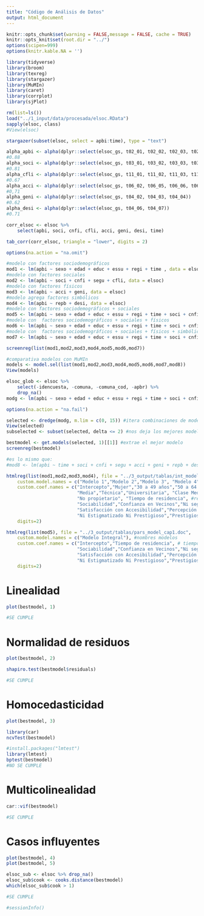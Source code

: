 ```yaml
---
title: "Código de Análisis de Datos"
output: html_document
---
```


```r
knitr::opts_chunk$set(warning = FALSE,message = FALSE, cache = TRUE)
knitr::opts_knit$set(root.dir = "../")
options(scipen=999)
options(knitr.kable.NA = '')
```

```r
library(tidyverse)
library(broom)
library(texreg)
library(stargazer)
library(MuMIn)
library(caret)
library(corrplot)
library(sjPlot)
```

```r
rm(list=ls())
load("../1_input/data/procesada/elsoc.RData")
sapply(elsoc, class)
#View(elsoc)
```

```r
stargazer(subset(elsoc, select = apbi:time), type = "text")
```

```r
alpha_apbi <- alpha(dplyr::select(elsoc_gs, t02_01, t02_02, t02_03, t02_04)) 
#0.88
alpha_soci <- alpha(dplyr::select(elsoc_gs, t03_01, t03_02, t03_03, t03_04))
#0.81
alpha_cfli <- alpha(dplyr::select(elsoc_gs, t11_01, t11_02, t11_03, t11_04))
#0.67
alpha_acci <- alpha(dplyr::select(elsoc_gs, t06_02, t06_05, t06_06, t06_07))
#0,71
alpha_geni <- alpha(dplyr::select(elsoc_gs, t04_02, t04_03, t04_04))
#0.62
alpha_desi <- alpha(dplyr::select(elsoc_gs, t04_06, t04_07))
#0.71
```

```r
corr_elsoc <- elsoc %>% 
    select(apbi, soci, cnfi, cfli, acci, geni, desi, time) 

tab_corr(corr_elsoc, triangle = "lower", digits = 2)
```

```r
options(na.action = "na.omit")

#modelo con factores sociodemográficos
mod1 <- lm(apbi ~ sexo + edad + educ + essu + regi + time , data = elsoc)
#modelo con factores sociales
mod2 <- lm(apbi ~ soci + cnfi + segu + cfli, data = elsoc)
#modelo con factores físicos
mod3 <- lm(apbi ~ acci + geni, data = elsoc)
#modelo agrega factores simbólicos
mod4 <- lm(apbi ~ repb + desi, data = elsoc)
#modelo con factores sociodemográficos + sociales
mod5 <- lm(apbi ~ sexo + edad + educ + essu + regi + time + soci + cnfi + segu + cfli, data = elsoc)
#modelo con  factores sociodemográficos + sociales + físicos
mod6 <- lm(apbi ~ sexo + edad + educ + essu + regi + time + soci + cnfi + segu + cfli + acci + geni, data = elsoc)
#modelo con  factores sociodemográficos + sociales + físicos + simbólicos
mod7 <- lm(apbi ~ sexo + edad + educ + essu + regi + time + soci + cnfi + segu + cfli + acci + geni + repb + desi, data = elsoc)

screenreg(list(mod1,mod2,mod3,mod4,mod5,mod6,mod7))
```

```r
#comparativa modelos con MuMIn
models <- model.sel(list(mod1,mod2,mod3,mod4,mod5,mod6,mod7,mod8))
View(models)
```

```r
elsoc_glob <- elsoc %>% 
    select(-idencuesta, -comuna, -comuna_cod, -apbr) %>% 
    drop_na()
modg <- lm(apbi ~ sexo + edad + educ + essu + regi + time + soci + cnfi + segu + cfli + acci + geni + repb + desi, data = elsoc_glob) #modelo general sin NA

options(na.action = "na.fail")

selected <- dredge(modg, m.lim = c(0, 15)) #itera combinaciones de modelos y rankea x AICc
View(selected)
subselected <- subset(selected, delta <= 2) #nos deja los mejores modelos (en este caso son 5)

bestmodel <- get.models(selected, 1)[[1]] #extrae el mejor modelo
screenreg(bestmodel)

#es lo mismo que:
#mod8 <- lm(apbi ~ time + soci + cnfi + segu + acci + geni + repb + desi, data = elsoc)
```
```r
htmlreg(list(mod1,mod2,mod3,mod4), file = "../3_output/tablas/int_model_cap1.doc",
    custom.model.names = c("Modelo 1","Modelo 2","Modelo 3", "Modelo 4"), #nombres modelos
    custom.coef.names = c("Intercepto","Mujer","30 a 49 años","50 a 64 años",">65 años", #sexo y edad
                          "Media","Técnica","Universitaria", "Clase Media","Clase Alta", #clase social
                          "No propietario", "Tiempo de residencia", #régimen viv y tiempo residencia
                          "Sociabilidad","Confianza en Vecinos","Ni seguro ni inseguro","Experiencia de seguridad","conflictividad vecinal", #dim social
                          "Satisfacción con Accesibilidad","Percepción de encarecimiento", #dim física
                          "Ni Estigmatizado Ni Prestigioso","Prestigioso","Deseabilidad Estilos de Vida"), #dim simbólica
    digits=2)
```

```r
htmlreg(list(mod5), file = "../3_output/tablas/pars_model_cap1.doc",
    custom.model.names = c("Modelo Integral"), #nombres modelos
    custom.coef.names = c("Intercepto","Tiempo de residencia", # tiempo residencia
                          "Sociabilidad","Confianza en Vecinos","Ni seguro ni inseguro","Experiencia de seguridad", #dim social
                          "Satisfacción con Accesibilidad","Percepción de encarecimiento", #dim física
                          "Ni Estigmatizado Ni Prestigioso","Prestigioso","Deseabilidad Estilos de Vida"), #dim simbólica
    digits=2)
```

# Linealidad
```r
plot(bestmodel, 1)

#SE CUMPLE
```

# Normalidad de residuos

```r
plot(bestmodel, 2)

shapiro.test(bestmodel$residuals)

#SE CUMPLE
```
# Homocedasticidad

```r
plot(bestmodel, 3)

library(car)
ncvTest(bestmodel)

#install.packages("lmtest")
library(lmtest)
bptest(bestmodel)
#NO SE CUMPLE
```
# Multicolinealidad
```r
car::vif(bestmodel)

#SE CUMPLE
```
# Casos influyentes

```r
plot(bestmodel, 4)
plot(bestmodel, 5)

elsoc_sub <- elsoc %>% drop_na()
elsoc_sub$cook <- cooks.distance(bestmodel)
which(elsoc_sub$cook > 1)

#SE CUMPLE
```

```r
#sessionInfo()
```

